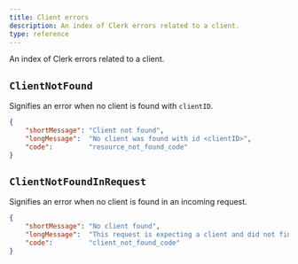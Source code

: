 ```yaml
---
title: Client errors
description: An index of Clerk errors related to a client.
type: reference
---
```


An index of Clerk errors related to a client.

## `ClientNotFound`

Signifies an error when no client is found with `clientID`.

```json {{ prettier: false }}
{
    "shortMessage": "Client not found",
    "longMessage":  "No client was found with id <clientID>",
    "code":         "resource_not_found_code"
}
```

## `ClientNotFoundInRequest`

Signifies an error when no client is found in an incoming request.

```json {{ prettier: false }}
{
    "shortMessage": "No client found",
    "longMessage":  "This request is expecting a client and did not find one",
    "code":         "client_not_found_code"
}
```

